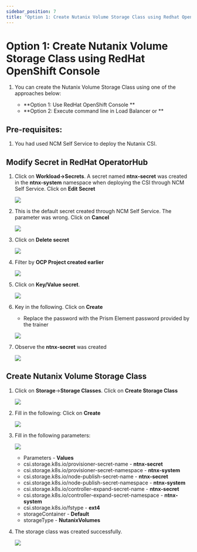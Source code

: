 ```yaml
---
sidebar_position: 7
title: "Option 1: Create Nutanix Volume Storage Class using Redhat OpenShift Console"
---
```


# Option 1: Create Nutanix Volume Storage Class using RedHat OpenShift Console
    
1.  You can create the Nutanix Volume Storage Class using one of the approaches below:

    -  **Option 1: Use RedHat OpenShift Console **
    -  **Option 2: Execute command line in Load Balancer or **
    
## Pre-requisites:

1.  You had used NCM Self Service to deploy the Nutanix CSI.

## Modify Secret in RedHat OperatorHub

1.  Click on **Workload->Secrets**.  A secret named **ntnx-secret** was created in the **ntnx-system** namespace 
    when deploying the CSI through NCM Self Service.  Click on **Edit Secret**

    ![](ocp_volume_images/secret0.png)

2.  This is the default secret created through NCM Self Service.  The parameter was wrong.  Click on **Cancel**

    ![](ocp_volume_images/secret0-1.png)

3.  Click on **Delete secret**

    ![](ocp_volume_images/secret0-2.png)

4.  Filter by **OCP Project created earlier**

    ![](ocp_volume_images/secret1.png)

5.  Click on **Key/Value secret**.  

    ![](ocp_volume_images/secret2.png)

6.  Key in the following.  Click on **Create**

    - Replace the password with the Prism Element password provided by the trainer

    ![](ocp_volume_images/secret3.png)

7.  Observe the **ntnx-secret** was created

    ![](ocp_volume_images/secret4.png)

## Create Nutanix Volume Storage Class

1.  Click on **Storage**->**Storage Classes**.  Click on **Create Storage Class**

    ![](ocp_volume_images/volume-sc1.png)

2.  Fill in the following: Click on **Create**

    ![](ocp_volume_images/volume-sc2.png)

3.  Fill in the following parameters:

    ![](ocp_volume_images/volume-sc3.png)
    - Parameters - **Values**     
    - csi.storage.k8s.io/provisioner-secret-name - **ntnx-secret** 
    - csi.storage.k8s.io/provisioner-secret-namespace - **ntnx-system** 
    - csi.storage.k8s.io/node-publish-secret-name  - **ntnx-secret**
    - csi.storage.k8s.io/node-publish-secret-namespace - **ntnx-system**
    - csi.storage.k8s.io/controller-expand-secret-name - **ntnx-secret**
    - csi.storage.k8s.io/controller-expand-secret-namespace - **ntnx-system**
    - csi.storage.k8s.io/fstype - **ext4**
    - storageContainer -  **Default**
    - storageType - **NutanixVolumes**
  

4.  The storage class was created successfully.

    ![](ocp_volume_images/volume-sc4.png)

   